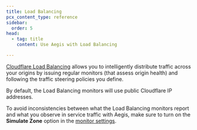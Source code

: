 ```yaml
---
title: Load Balancing
pcx_content_type: reference
sidebar:
  order: 5
head:
  - tag: title
    content: Use Aegis with Load Balancing

---
```


[Cloudflare Load Balancing](/load-balancing/) allows you to intelligently distribute traffic across your origins by issuing regular monitors (that assess origin health) and following the traffic steering policies you define.

By default, the Load Balancing monitors will use public Cloudflare IP addresses.

To avoid inconsistencies between what the Load Balancing monitors report and what you observe in service traffic with Aegis, make sure to turn on the **Simulate Zone** option in the [monitor settings](/load-balancing/monitors/create-monitor/#create-a-monitor).
